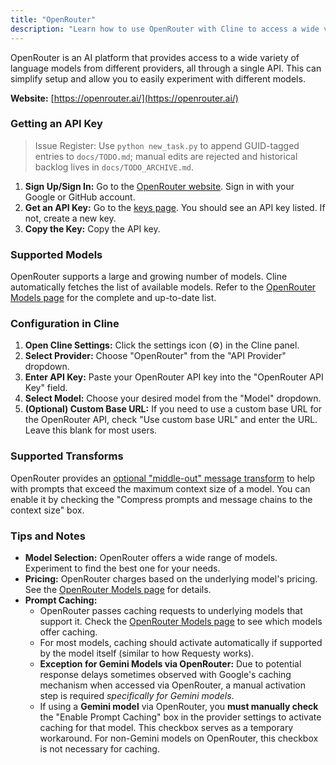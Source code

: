 ```yaml
---
title: "OpenRouter"
description: "Learn how to use OpenRouter with Cline to access a wide variety of language models through a single API."
---
```


OpenRouter is an AI platform that provides access to a wide variety of language models from different providers, all through a single API. This can simplify setup and allow you to easily experiment with different models.

**Website:** [https://openrouter.ai/](https://openrouter.ai/)

### Getting an API Key
> Issue Register: Use `python new_task.py` to append GUID-tagged entries to `docs/TODO.md`; manual edits are rejected and historical backlog lives in `docs/TODO_ARCHIVE.md`.

1.  **Sign Up/Sign In:** Go to the [OpenRouter website](https://openrouter.ai/). Sign in with your Google or GitHub account.
2.  **Get an API Key:** Go to the [keys page](https://openrouter.ai/keys). You should see an API key listed. If not, create a new key.
3.  **Copy the Key:** Copy the API key.

### Supported Models

OpenRouter supports a large and growing number of models. Cline automatically fetches the list of available models. Refer to the [OpenRouter Models page](https://openrouter.ai/models) for the complete and up-to-date list.

### Configuration in Cline

1.  **Open Cline Settings:** Click the settings icon (⚙️) in the Cline panel.
2.  **Select Provider:** Choose "OpenRouter" from the "API Provider" dropdown.
3.  **Enter API Key:** Paste your OpenRouter API key into the "OpenRouter API Key" field.
4.  **Select Model:** Choose your desired model from the "Model" dropdown.
5.  **(Optional) Custom Base URL:** If you need to use a custom base URL for the OpenRouter API, check "Use custom base URL" and enter the URL. Leave this blank for most users.

### Supported Transforms

OpenRouter provides an [optional "middle-out" message transform](https://openrouter.ai/docs/features/message-transforms) to help with prompts that exceed the maximum context size of a model. You can enable it by checking the "Compress prompts and message chains to the context size" box.

### Tips and Notes

-   **Model Selection:** OpenRouter offers a wide range of models. Experiment to find the best one for your needs.
-   **Pricing:** OpenRouter charges based on the underlying model's pricing. See the [OpenRouter Models page](https://openrouter.ai/models) for details.
-   **Prompt Caching:**
    -   OpenRouter passes caching requests to underlying models that support it. Check the [OpenRouter Models page](https://openrouter.ai/models) to see which models offer caching.
    -   For most models, caching should activate automatically if supported by the model itself (similar to how Requesty works).
    -   **Exception for Gemini Models via OpenRouter:** Due to potential response delays sometimes observed with Google's caching mechanism when accessed via OpenRouter, a manual activation step is required _specifically for Gemini models_.
    -   If using a **Gemini model** via OpenRouter, you **must manually check** the "Enable Prompt Caching" box in the provider settings to activate caching for that model. This checkbox serves as a temporary workaround. For non-Gemini models on OpenRouter, this checkbox is not necessary for caching.
